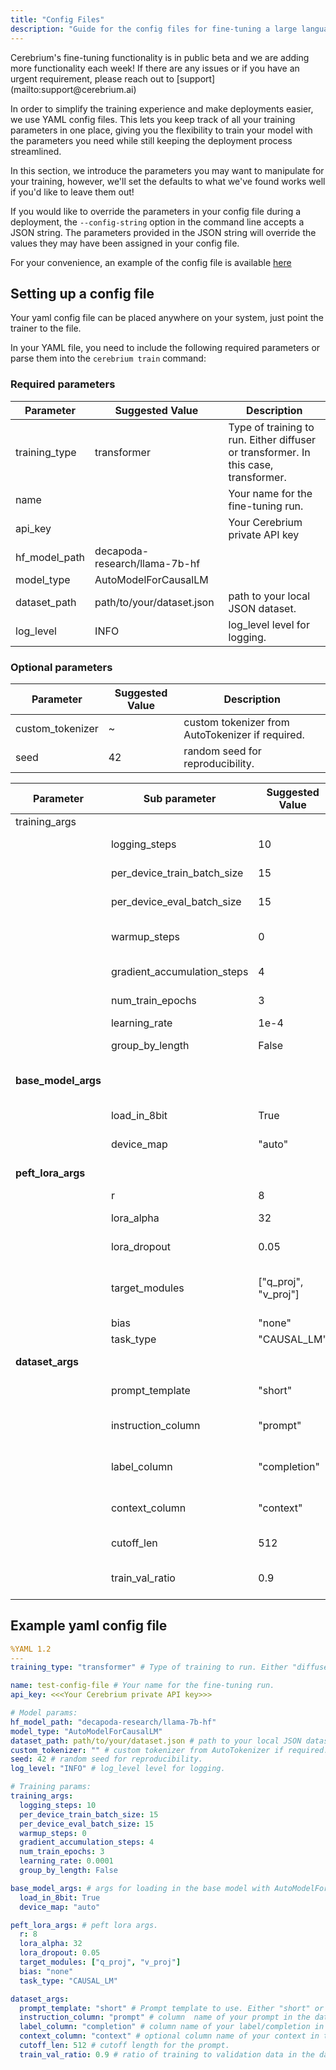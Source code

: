 ```yaml
---
title: "Config Files"
description: "Guide for the config files for fine-tuning a large language model on Cerebrium"
---
```

<Note>
  Cerebrium's fine-tuning functionality is in public beta and we are adding
  more functionality each week! If there are any issues or if you have an urgent requirement, please reach
  out to [support](mailto:support@cerebrium.ai) 
</Note>

In order to simplify the training experience and make deployments easier, we use YAML config files. This lets you keep track of all your training parameters in one place, giving you the flexibility to train your model with the parameters you need while still keeping the deployment process streamlined.

In this section, we introduce the parameters you may want to manipulate for your training, however, we'll set the defaults to what we've found works well if you'd like to leave them out!

If you would like to override the parameters in your config file during a deployment, the `--config-string` option in the command line accepts a JSON string. The parameters provided in the JSON string will override the values they may have been assigned in your config file.

For your convenience, an example of the config file is available [here](#example-yaml-config-file)

## Setting up a config file

Your yaml config file can be placed anywhere on your system, just point the trainer to the file.

In your YAML file, you need to include the following required parameters or parse them into the `cerebrium train` command:

### Required parameters

| Parameter     | Suggested Value               | Description                                                                         |
| ------------- | ----------------------------- | ----------------------------------------------------------------------------------- |
| training_type | transformer                   | Type of training to run. Either diffuser or transformer. In this case, transformer. |
| name          |                               | Your name for the fine-tuning run.                                                  |
| api_key       |                               | Your Cerebrium private API key                                                      |
| hf_model_path | decapoda-research/llama-7b-hf |                                                                                     |
| model_type    | AutoModelForCausalLM          |                                                                                     |
| dataset_path  | path/to/your/dataset.json     | path to your local JSON dataset.                                                    |
| log_level     | INFO                          | log_level level for logging.                                                        |

### Optional parameters

| Parameter        | Suggested Value | Description                                      |
| ---------------- | --------------- | ------------------------------------------------ |
| custom_tokenizer | ~               | custom tokenizer from AutoTokenizer if required. |
| seed             | 42              | random seed for reproducibility.                 |

| Parameter           | Sub parameter               | Suggested Value      | Description                                                            |
| ------------------- | --------------------------- | -------------------- | ---------------------------------------------------------------------- |
| training_args       |                             |
|                     | logging_steps               | 10                   | Number of steps between logging.                                       |
|                     | per_device_train_batch_size | 15                   | Batch size per GPU for training.                                       |
|                     | per_device_eval_batch_size  | 15                   | Batch size per GPU for evaluation.                                     |
|                     | warmup_steps                | 0                    | Number of warmup steps for learning rate scheduler.                    |
|                     | gradient_accumulation_steps | 4                    | Number of gradient accumulation steps.                                 |
|                     | num_train_epochs            | 3                    | Number of training epochs.                                             |
|                     | learning_rate               | 1e-4                 | Learning rate for training.                                            |
|                     | group_by_length             | False                | Whether to group batches by length.                                    |
| **base_model_args** |                             |                      | The kwargs for loading in the base model with _AutoModelForCausalLM()_ |
|                     | load_in_8bit                | True                 | Whether to load in the model in 8bit.                                  |
|                     | device_map                  | "auto"               | Device map for loading in the model.                                   |
| **peft_lora_args**  |                             |                      | Peft lora kwargs for use by _PeftConfig()_                             |
|                     | r                           | 8                    | The r value for LoRA.                                                  |
|                     | lora_alpha                  | 32                   | The lora_alpha value for LoRA.                                         |
|                     | lora_dropout                | 0.05                 | The lora_dropout value for LoRA.                                       |
|                     | target_modules              | ["q_proj", "v_proj"] | The target_modules for LoRA. These are the suggeseted values for Llama |
|                     | bias                        | "none"               | Bias for LoRA.                                                         |
|                     | task_type                   | "CAUSAL_LM"          | The task_type for LoRA.                                                |
| **dataset_args**    |                             |                      | Custom args for your dataset.                                          |
|                     | prompt_template             | "short"              | Prompt template to use. Either "short" or "long".                      |
|                     | instruction_column                | "prompt"             | Column name of your prompt in the dataset.json                         |
|                     | label_column                | "completion"         | Column name of your label/completion in the dataset.json               |
|                     | context_column              | "context"            | Optional column name of your context in the dataset.json               |
|                     | cutoff_len                  | 512                  | Cutoff length for the prompt.                                          |
|                     | train_val_ratio             | 0.9                  | Ratio of training to validation data in the dataset split.             |



## Example yaml config file

```yaml
%YAML 1.2
---
training_type: "transformer" # Type of training to run. Either "diffuser" or "transformer". In this case, "transformer".

name: test-config-file # Your name for the fine-tuning run.
api_key: <<<Your Cerebrium private API key>>>

# Model params:
hf_model_path: "decapoda-research/llama-7b-hf"
model_type: "AutoModelForCausalLM"
dataset_path: path/to/your/dataset.json # path to your local JSON dataset.
custom_tokenizer: "" # custom tokenizer from AutoTokenizer if required.
seed: 42 # random seed for reproducibility.
log_level: "INFO" # log_level level for logging.

# Training params:
training_args:
  logging_steps: 10
  per_device_train_batch_size: 15
  per_device_eval_batch_size: 15
  warmup_steps: 0
  gradient_accumulation_steps: 4
  num_train_epochs: 3
  learning_rate: 0.0001
  group_by_length: False

base_model_args: # args for loading in the base model with AutoModelForCausalLM
  load_in_8bit: True
  device_map: "auto"

peft_lora_args: # peft lora args.
  r: 8
  lora_alpha: 32
  lora_dropout: 0.05
  target_modules: ["q_proj", "v_proj"]
  bias: "none"
  task_type: "CAUSAL_LM"

dataset_args:
  prompt_template: "short" # Prompt template to use. Either "short" or "long".
  instruction_column: "prompt" # column  name of your prompt in the dataset.json
  label_column: "completion" # column name of your label/completion in the dataset.json
  context_column: "context" # optional column name of your context in the dataset.json
  cutoff_len: 512 # cutoff length for the prompt.
  train_val_ratio: 0.9 # ratio of training to validation data in the dataset split.
```
